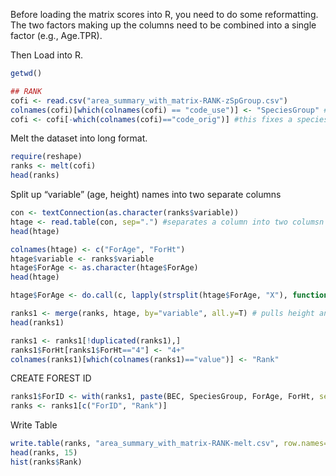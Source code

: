
Before loading the matrix scores into R, you need to do some reformatting. The two factors making up the columns need to be combined into a single factor (e.g., Age.TPR).

Then Load into R. 
``` r
getwd()
```

``` r
## RANK
cofi <- read.csv("area_summary_with_matrix-RANK-zSpGroup.csv")
colnames(cofi)[which(colnames(cofi) == "code_use")] <- "SpeciesGroup" #this fixes a species naming code problem; you can ignore for Alberta
cofi <- cofi[-which(colnames(cofi)=="code_orig")] #this fixes a species naming code problem; you can ignore for Alberta
```


Melt the dataset into long format. 
``` r
require(reshape)
ranks <- melt(cofi)
head(ranks)
```

Split up "variable" (age, height) names into two separate columns
``` r
con <- textConnection(as.character(ranks$variable))
htage <- read.table(con, sep=".") #separates a column into two columsn based on a separator character
head(htage)
```

``` r
colnames(htage) <- c("ForAge", "ForHt")
htage$variable <- ranks$variable
htage$ForAge <- as.character(htage$ForAge)
head(htage)
```

``` r
htage$ForAge <- do.call(c, lapply(strsplit(htage$ForAge, "X"), function(x) x[2])) #removes the "X" from the Forest Age levels
```

``` r
ranks1 <- merge(ranks, htage, by="variable", all.y=T) # pulls height and age columns back into main table
head(ranks1)
```

``` r
ranks1 <- ranks1[!duplicated(ranks1),]
ranks1$ForHt[ranks1$ForHt=="4"] <- "4+"
colnames(ranks1)[which(colnames(ranks1)=="value")] <- "Rank"
```

CREATE FOREST ID
``` r
ranks1$ForID <- with(ranks1, paste(BEC, SpeciesGroup, ForAge, ForHt, sep="."))
ranks <- ranks1[c("ForID", "Rank")]
``` 

Write Table
``` r
write.table(ranks, "area_summary_with_matrix-RANK-melt.csv", row.names=F, col.names=T, sep=",")
head(ranks, 15)
hist(ranks$Rank)
```
